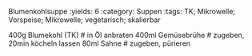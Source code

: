 Blumenkohlsuppe
:yields: 6
:category: Suppen
:tags: TK; Mikrowelle; Vorspeise; Mikrowelle; vegetarisch; skalierbar

400g Blumekohl (TK)
# in Öl anbraten
400ml Gemüsebrühe
# zugeben, 20min köcheln lassen
80ml Sahne
# zugeben, pürieren
